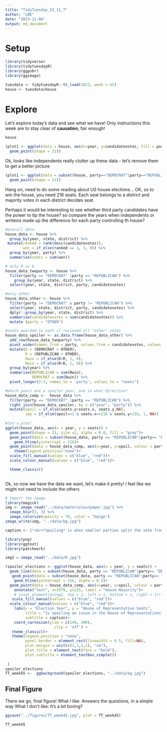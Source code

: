 ```yaml
---
title: "TidyTuesday_23_11_7"
author: "LBE"
date: "2023-11-06"
output: md_document
---
```


# Setup
```r
library(tidyverse)
library(tidytuesdayR)
library(ggpubr)
library(ggimage)

tuesdata <- tidytuesdayR::tt_load(2023, week = 45)
house <- tuesdata$house
```

# Explore

Let's explore today's data and see what we have! Only instructions this week are to stay clear of **causation**, fair enough!

```r
house

(plot1 <- ggplot(data = house, aes(x=year, y=candidatevotes, fill = party)) +
  geom_point(shape = 21))

```

Ok, looks like independents really clutter up these data - let's remove them to get a better picture

```r

(plot1 <- ggplot(data = subset(house, party=="DEMOCRAT"|party=="REPUBLICAN"), aes(x=year, y=candidatevotes, fill = party)) +
  geom_point(shape = 21))
```

Hang on, need to do some reading about US house elections... OK, so to win the house, you need 216 seats. Each seat belongs to a district and majority votes in each district decides seat.

Perhaps it would be interesting to see whether third party candidates have the power to tip the house? so compare the years when independents or writeins made up the difference for each party controlling th house?

```r
#overall data
house_data <- house %>% 
  group_by(year, state, district) %>% 
 mutate(ranked = rank(desc(candidatevotes)),
        won = if_else(ranked == 1, 1, 0)) %>%
  group_by(year, party) %>% 
  summarise(seats = sum(won)) 

# only R vs D
house_data_twoparty <- house %>% 
  filter(party == "DEMOCRAT" |party == "REPUBLICAN") %>% 
    group_by(year, state, district) %>% 
  select(year, state, district, party, candidatevotes)

#only other
house_data_other <- house %>% 
  filter(party != "DEMOCRAT" & party != "REPUBLICAN") %>% 
  select(year, state, district, party, candidatevotes) %>% 
  dplyr::group_by(year, state, district) %>% 
  summarise(candidatevotes = sum(candidatevotes)) %>% 
  mutate (party = "OTHER") 

#seats awarded to each if recieved all 'other' votes
house_data_spoiler <- as.data.frame(house_data_other) %>% 
  add_row(house_data_twoparty) %>%
  pivot_wider(names_from = party, values_from = candidatevotes, values_fn = sum, values_fill = 0) %>% 
  mutate(D = (DEMOCRAT + OTHER),
         R = (REPUBLICAN + OTHER),
         Dwin = if_else(D>R, 1, 0),
         Rwin = if_else(R>D, 1, 0)) %>% 
  group_by(year) %>% 
  summarise(REPUBLICAN = sum(Rwin),
            DEMOCRAT = sum(Dwin)) %>% 
  pivot_longer(2:3, names_to = 'party', values_to = "seats")

#which years are a spoiler year, and in what direction?  
house_data_comp <-  house_data %>% 
  filter(party == "DEMOCRAT" |party == "REPUBLICAN") %>% 
  right_join(house_data_spoiler, by = c("year", "party")) %>% 
  mutate(spoil = if_else(seats.y>seats.x, seats.y,NA),
         imp = if_else(spoil==1 & seats.x<=216 & seats.y>216, 1, NA)) 
  
#let's plot!
ggplot(house_data, aes(x = year, y = seats)) +
  geom_point(shape = 21, size =2, alpha = 0.8, fill = "grey")+
  geom_point(data = subset(house_data, party == "REPUBLICAN"|party== "DEMOCRAT"), aes(x=year, y=seats, fill = party), shape = 21, size =2)+
    geom_hline(yintercept = 216)+
  geom_point(data = house_data_comp, aes(x=year, y=spoil, colour = party), shape =8)+
    theme(legend.position="none")+
  scale_fill_manual(values = c("blue", "red"))+
  scale_colour_manual(values = c("blue", "red"))+

  theme_classic()
      
```

Ok, so now we have the data we want, let's make it pretty! I feel like we might not need to include the others

``` r

# Import the image
library(magick)
img <- image_read("../data/watercolourpaper.jpg") %>% 
  image_blur(3, 3) %>%
  image_colorize(opacity = 70, color = "beige")
image_write(img, "../data/bg.jpg")

caption <- ("<br>*Spoiling* is when smaller parties split the vote from the two dominant parties.<br> <br>Here we look at the *unlikely* scenario that each party recieved **ALL** of the votes cast for parties other than the <span style = 'color:blue;'>**Democrats**</span> or <span style = 'color:red;'>**Republicans**</span>, and whether that would have an influence on who controls the House of Representatives. <br> <br> There has been **19 elections** since 1976 where spoiler votes would have changed the number of seats awarded to each party (imaginary seats marked with **'*'**), but in **no case was this enough to change which party control the house**<br>")

library(png)
library(ggtext)
library(patchwork)

img2 = image_read("../data/R.jpg")

(spoiler_elections <- ggplot(house_data, aes(x = year, y = seats)) +
  geom_line(data = subset(house_data, party == "REPUBLICAN"|party== "DEMOCRAT"), aes(x=year, y=seats, colour = party), alpha = 0.3, size = 1 )+
   geom_point(data = subset(house_data, party == "REPUBLICAN"|party== "DEMOCRAT"), aes(x=year, y=seats, fill = party), shape = 21, linewidth =1, alpha = 0.7)+
    geom_hline(yintercept = 216, alpha = 0.5)+
  geom_point(data = house_data_comp, aes(x=year, y=spoil, colour = party), shape =8)+
    annotate("text", x=1979, y=225, label = "House Majority")+
    # inset_element(p=img2, top = 1, left = 1, bottom = 1, right = 1)+
   scale_fill_manual(values = c("blue", "red"))+
  scale_colour_manual(values = c("blue", "red"))+
    labs(x = "Election Year", y = "House of Representative Seats",
         title = "Is spoiling an issue in the House of Representatives?",
         subtitle = caption)+
    coord_cartesian(ylim = c(140, 300), 
                      clip = 'off') +
   theme_classic()+
   theme(legend.position = "none",
         panel.border = element_rect(linewidth = 0.5, fill=NA),
         plot.margin = unit(c(1,1,1,1), "cm"),
         plot.title = element_text(face = "bold"),
         plot.subtitle = element_textbox_simple())
     
 )
spoiler_elections
TT_week45 <-  ggbackground(spoiler_elections, "../data/bg.jpg")
```
## Final Figure
There we go, final figure! 
What I like: Answers the questions, in a simple way
What I don't like: It's a bit boring?

``` r
ggsave("../figures/TT_week45.jpg", plot = TT_week45)

TT_week45

```
